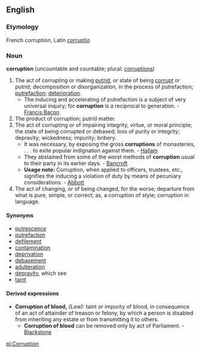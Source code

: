 ==English==
===Etymology===
French ''corruption'', Latin ''[[corruptio]]''

===Noun===
'''corruption''' (uncountable and countable; plural: [[corruptions]])

#The act of corrupting or making [[putrid]], or state of being [[corrupt]] or putrid; decomposition or disorganization, in the process of putrefaction; [[putrefaction]]; [[deterioration]].
#*The inducing and accelerating of putrefaction is a subject of very universal inquiry; for '''corruption''' is a reciprocal to generation. - [[Francis Bacon]].
#The product of corruption; putrid matter.
#The act of corrupting or of impairing integrity, virtue, or moral principle; the state of being corrupted or debased; loss of purity or integrity; depravity; wickedness; impurity; bribery.
#*It was necessary, by exposing the gross '''corruptions''' of monasteries, . . . to exite popular indignation against them. - [[Hallam]]
#*They abstained from some of the worst methods of '''corruption''' usual to their party in its earlier days. - [[Bancroft]]
#*'''Usage note:''' Corruption, when applied to officers, trustees, etc., signifies the inducing a violation of duty by means of pecuniary considerations. - [[Abbott]]
#The act of changing, or of being changed, for the worse; departure from what is pure, simple, or correct; as, a corruption of style; corruption in language.

====Synonyms====
*[[putrescence]]
*[[putrefaction]]
*[[defilement]]
*[[contamination]]
*[[deprivation]]
*[[debasement]]
*[[adulteration]]
*[[depravity]], which see
*[[taint]]

====Derived expressions====
*'''Corruption of blood,''' ''(Law):'' taint or impurity of blood, in consequence of an act of attainder of treason or felony, by which a person is disabled from inheriting any estate or from transmitting it to others.
**'''Corruption of blood''' can be removed only by act of Parliament. - [[Blackstone]]

[[pl:Corruption]]